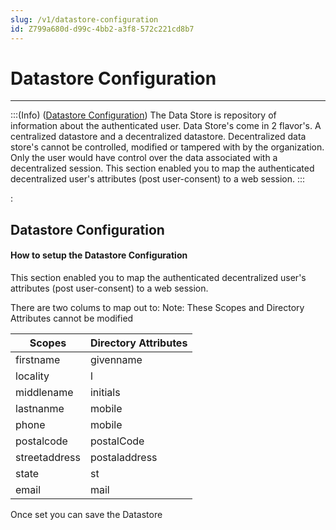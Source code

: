 ```yaml
---
slug: /v1/datastore-configuration
id: Z799a680d-d99c-4bb2-a3f8-572c221cd8b7
---
```

# Datastore Configuration

* * *
:::(Info) ([Datastore Configuration](#DatastoreConfiguration))
The Data Store is repository of information about the authenticated user. Data Store's come in 2 flavor's. A centralized datastore and a decentralized datastore. Decentralized data store's cannot be controlled, modified or tampered with by the organization. Only the user would have control over the data associated with a decentralized session. This section enabled you to map the authenticated decentralized user's attributes (post user-consent) to a web session.
:::

:



## <a name = "DatastoreConfiguration"></a>Datastore Configuration
#### How to setup the Datastore Configuration
This section enabled you to map the authenticated decentralized user's attributes (post user-consent) to a web session. 

There are two colums to map out to:
Note: These Scopes and Directory Attributes cannot be modified 


| Scopes |Directory Attributes |
| --- | --- |
| firstname | givenname |
| locality | l |
| middlename | initials |
| lastnanme | mobile |
| phone | mobile |
| postalcode | postalCode |
| streetaddress | postaladdress |
| state | st |
| email | mail |




Once set you can save the Datastore




